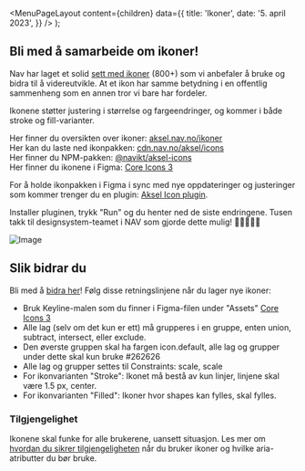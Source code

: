 
<Meta
  title='Ikoner'
  description='Hvordan vi bruker ikoner i komponenter'
/>

  <MenuPageLayout
    content={children}
    data={{
      title: 'Ikoner',
      date: '5. april 2023',
    }}
  />
);

## Bli med å samarbeide om ikoner!

Nav har laget et solid [sett med ikoner](https://aksel.nav.no/ikoner) (800+) som vi anbefaler å bruke og bidra til å videreutvikle. At et ikon har samme betydning i en offentlig sammenheng som en annen tror vi bare har fordeler.

Ikonene støtter justering i størrelse og fargeendringer, og kommer i både stroke og fill-varianter.

Her finner du oversikten over ikoner: [aksel.nav.no/ikoner](https://aksel.nav.no/ikoner)<br/>
Her kan du laste ned ikonpakken: [cdn.nav.no/aksel/icons](https://cdn.nav.no/aksel/icons/zip/aksel-icons.zip)<br/>
Her finner du NPM-pakken: [@navikt/aksel-icons](https://www.npmjs.com/package/@navikt/aksel-icons)<br/>
Her finner du ikonene i Figma: [Core Icons 3](https://www.figma.com/community/file/1214869602572392330/Core-Icons-3)<br/>

For å holde ikonpakken i Figma i sync med nye oppdateringer og justeringer som kommer trenger du en plugin: [Aksel Icon plugin](https://www.figma.com/community/plugin/1221057403873975172).

Installer pluginen, trykk "Run" og du henter ned de siste endringene. Tusen takk til designsystem-teamet i NAV som gjorde dette mulig! 🙏🏻👏🏻🏅

![Image](https://user-images.githubusercontent.com/1464915/230187062-b17ecf3a-4910-461f-b6c1-7767af26963c.png)

## Slik bidrar du

Bli med å [bidra her](https://github.com/navikt/aksel/blob/main/%40navikt/aksel-icons/CONTRIBUTING.md)! Følg disse retningslinjene når du lager nye ikoner:

- Bruk Keyline-malen som du finner i Figma-filen under "Assets" [Core Icons 3](https://www.figma.com/community/file/1214869602572392330/Core-Icons-3)<br/>
- Alle lag (selv om det kun er ett) må grupperes i en gruppe, enten union, subtract, intersect, eller exclude.
- Den øverste gruppen skal ha fargen icon.default, alle lag og grupper under dette skal kun bruke #262626
- Alle lag og grupper settes til Constraints: scale, scale
- For ikonvarianten "Stroke": Ikonet må bestå av kun linjer, linjene skal være 1.5 px, center.
- For ikonvarianten "Filled": Ikoner hvor shapes kan fylles, skal fylles.

### Tilgjengelighet

Ikonene skal funke for alle brukerene, uansett situasjon. Les mer om [hvordan du sikrer tilgjengeligheten](https://aksel.nav.no/god-praksis/artikler/tilgjengelig-ikonbruk) når du bruker ikoner og hvilke aria-atributter du bør bruke.

